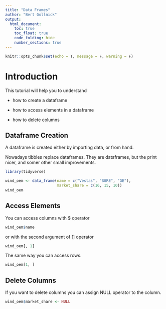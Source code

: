 ```yaml
---
title: "Data Frames"
author: "Bert Gollnick"
output: 
  html_document:
    toc: true
    toc_float: true
    code_folding: hide
    number_sections: true
---
```


```r
knitr::opts_chunk$set(echo = T, message = F, warning = F)
```

# Introduction

This tutorial will help you to understand

- how to create a dataframe

- how to access elements in a dataframe

- how to delete columns

## Dataframe Creation

A dataframe is created either by importing data, or from hand.

Nowadays tibbles replace dataframes. They are dataframes, but the print nicer, and somer other small improvements.

```r
library(tidyverse)
```

```r
wind_oem <- data_frame(name = c("Vestas", "SGRE", "GE"),
                       market_share = c(16, 15, 10))
wind_oem
```

## Access Elements

You can access columns with $ operator

```r
wind_oem$name
```

or with the second argument of [] operator

```r
wind_oem[, 1]
```

The same way you can access rows.

```r
wind_oem[1, ]
```


## Delete Columns

If you want to delete columns you can assign NULL operator to the column.

```r
wind_oem$market_share <- NULL
```

